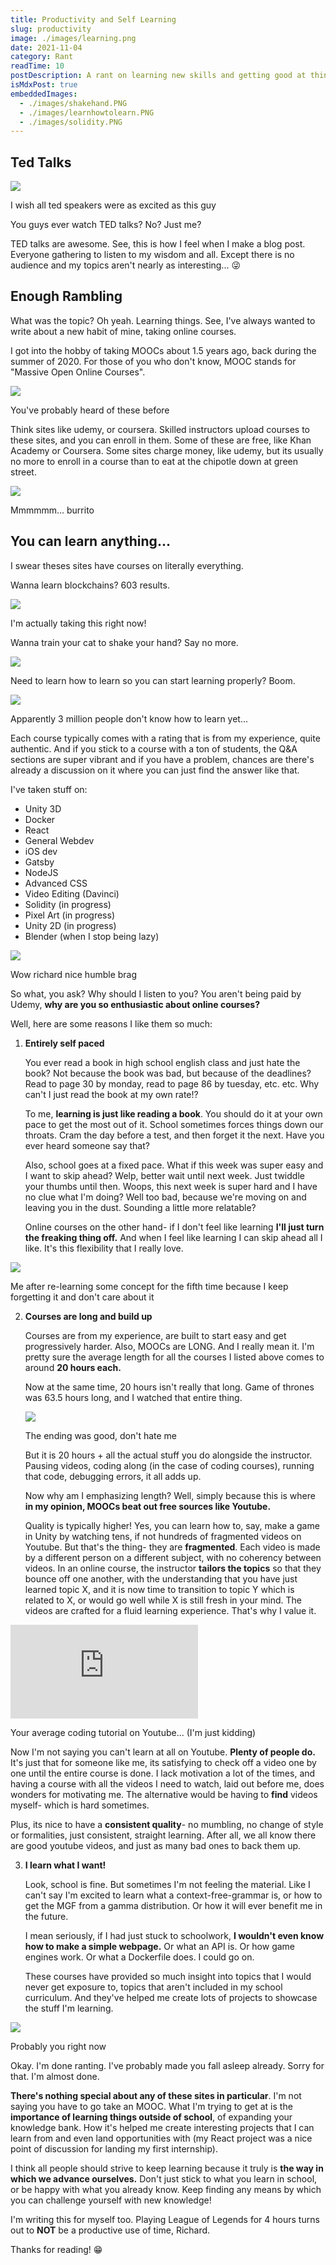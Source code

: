 ```yaml
---
title: Productivity and Self Learning
slug: productivity
image: ./images/learning.png
date: 2021-11-04
category: Rant
readTime: 10
postDescription: A rant on learning new skills and getting good at things!
isMdxPost: true
embeddedImages:
  - ./images/shakehand.PNG
  - ./images/learnhowtolearn.PNG
  - ./images/solidity.PNG
---
```


<section className="mdx-page">

<div className="post-content">

# Ted Talks

<div className="ci">
  <img
    src="https://media.gq.com/photos/558d84e8f99a90d6050556b5/64:25/w_2048,h_800,c_limit/ted-talks-hero-01.jpg"
    className="inline-img"
  />
  <p>I wish all ted speakers were as excited as this guy</p>
</div>

You guys ever watch TED talks? No? Just me?

TED talks are awesome. See, this is how I feel when I make a blog post. Everyone gathering to listen to my wisdom and all.
Except there is no audience and my topics aren't nearly as interesting... &#128540;

# Enough Rambling

What was the topic? Oh yeah. Learning things. See, I've always wanted to write about a new habit of mine, taking online courses.

I got into the hobby of taking MOOCs about 1.5 years ago, back during the summer of 2020.
For those of you who don't know, MOOC stands for "Massive Open Online Courses".

<div className="ci">
  <img
    src="https://london.ac.uk/sites/default/files/styles/promo_mobile/public/2018-11/sblog_arnold_mooc_0.png?itok=EISQySRY"
    className="inline-img"
  />
  <p>You've probably heard of these before</p>
</div>

Think sites like udemy, or coursera. Skilled instructors upload courses to these sites, and you can enroll
in them. Some of these are free, like Khan Academy or Coursera.
Some sites charge money, like udemy, but its usually no more to enroll in a course than to eat
at the chipotle down at green street.

<div className="ci">
  <img
    src="https://b.zmtcdn.com/data/pictures/0/17317260/dd98968df32e16893a481cceeb40cbf6.jpg?fit=around|771.75:416.25&crop=771.75:416.25;*,*"
    className="inline-img"
  />
  <p>Mmmmmm... burrito</p>
</div>

# You can learn anything...

I swear theses sites have courses on literally everything.

Wanna learn blockchains? 603 results.

<div className="ci">
  <img src="https://i.ibb.co/zxSKM98/solidity.png" className="inline-img" />
  <p>I'm actually taking this right now!</p>
</div>

Wanna train your cat to shake your hand? Say no more.

  <div className="ci">
<img src="https://i.ibb.co/WKY694M/shakehand.png" className="inline-img" />

  </div>

Need to learn how to learn so you can start learning properly? Boom.

<div className="ci">
  <img
    src="https://i.ibb.co/tzsL0L1/learnhowtolearn.png"
    className="inline-img"
  />
  <p>Apparently 3 million people don't know how to learn yet...</p>
</div>

Each course typically comes with a rating that is from my experience, quite authentic. And
if you stick to a course with a ton of students, the Q&A sections are super vibrant and if you have
a problem, chances are there's already a discussion on it where you can just find the answer like that.

I've taken stuff on:

- Unity 3D
- Docker
- React
- General Webdev
- iOS dev
- Gatsby
- NodeJS
- Advanced CSS
- Video Editing (Davinci)
- Solidity (in progress)
- Pixel Art (in progress)
- Unity 2D (in progress)
- Blender (when I stop being lazy)

<div className="ci">
  <img
    src="https://media.tenor.com/images/09b4adfbae3739e898026cd6d4ccd0a9/tenor.png"
    className="inline-img"
  />
  <p>Wow richard nice humble brag</p>
</div>

So what, you ask? Why should I listen to you? You aren't being paid by Udemy, **why
are you so enthusiastic about online courses?**

Well, here are some reasons I like them so much:

1. **Entirely self paced**

   You ever read a book in high school english class and just hate the book? Not because the book was bad,
   but because of the deadlines? Read to page 30 by monday, read to page 86 by tuesday, etc. etc.
   Why can't I just read the book at my own rate!?

   To me, **learning is just like reading a book**. You should do it at your own pace to get the most out of it.
   School sometimes forces things down our throats. Cram the day before
   a test, and then forget it the next. Have you ever heard someone say that?

   Also, school goes at a fixed pace. What if this week was super easy and I want to skip ahead? Welp, better
   wait until next week. Just twiddle your thumbs until then. Woops, this next week is super hard
   and I have no clue what I'm doing? Well too bad, because we're moving on and leaving you in the dust.
   Sounding a little more relatable?

   Online courses on the other hand- if I don't feel like learning **I'll just turn the freaking thing off.**
   And when I feel like learning I can skip ahead all I like. It's this flexibility that I really love.

<div className="ci">
  <img src="https://www.socialworker.com/downloads/1070/download/studentbooks600.jpg?cb=4cbaff64a9510926def136f800c31793" />
  <p>
    Me after re-learning some concept for the fifth time because I keep
    forgetting it and don't care about it
  </p>
</div>

2. **Courses are long and build up**

   Courses are from my experience, are built to start easy and get progressively harder. Also, MOOCs are LONG.
   And I really mean it. I'm pretty sure the average length for all the courses I listed above comes to around **20 hours each.**

   Now at the same time, 20 hours isn't really that long. Game of thrones was 63.5 hours long, and I watched that
   entire thing.

   <div className="ci">
     <img
       src="https://m.media-amazon.com/images/M/MV5BZjkwZjkzYjYtNjdhYS00ZDZjLThhMmQtZGEwOTg3ODMwMTQ1XkEyXkFqcGdeQXVyMTkxNjUyNQ@@._V1_.jpg"
       className="inline-img"
     />
     <p>The ending was good, don't hate me </p>
   </div>

   But it is 20 hours + all the actual stuff you do alongside the instructor. Pausing videos, coding along (in the case of coding courses),
   running that code, debugging errors, it all adds up.

   Now why am I emphasizing length? Well, simply because this is where **in my opinion, MOOCs beat out free sources like Youtube.**

   Quality is typically higher! Yes, you can learn how to, say, make a game in Unity by watching tens, if not hundreds of fragmented videos on
   Youtube. But that's the thing- they are **fragmented**. Each video is made by a different person on a different subject,
   with no coherency between videos. In an online course, the instructor **tailors the topics** so that they bounce off one another,
   with the understanding that you have just learned topic X, and it is now time to transition to topic Y which is related to X, or would go
   well while X is still fresh in your mind. The videos are crafted for a fluid learning experience. That's why I value it.

<div className="ci">
  <iframe
    src="https://www.youtube.com/embed/_WH6cbwZ5m8?start=20"
    title="YouTube video player"
    frameborder="0"
    allow="accelerometer; autoplay; clipboard-write; encrypted-media; gyroscope; picture-in-picture"
    allowfullscreen
  ></iframe>
  <p>Your average coding tutorial on Youtube... (I'm just kidding)</p>
</div>

Now I'm not saying you can't learn at all on Youtube. **Plenty of people do.** It's just that for someone like me,
its satisfying to check off a video one by one until the entire course is done. I lack motivation a lot of the times,
and having a course with all the videos I need to watch, laid out before me, does wonders for motivating me.
The alternative would be having to **find** videos myself- which is hard sometimes.

Plus, its nice to have a **consistent
quality**- no mumbling, no change of style or formalities, just consistent, straight learning. After all,
we all know there are good youtube videos, and just as many bad ones to back them up.

3. **I learn what I want!**

   Look, school is fine. But sometimes I'm not feeling the material. Like I can't say I'm excited
   to learn what a context-free-grammar is, or how to get the MGF from a gamma distribution.
   Or how it will ever benefit me in the future.

   I mean seriously, if I had just stuck to schoolwork, **I wouldn't even know how to make a simple webpage.**
   Or what an API is. Or how game engines work. Or what a Dockerfile does. I could go on.

   These courses have provided so much insight into topics that I would never get exposure to, topics
   that aren't included in my school curriculum. And they've helped me create lots of projects to
   showcase the stuff I'm learning.

<div className="ci">
  <img
    src="https://previews.123rf.com/images/fizkes/fizkes1712/fizkes171200098/91991906-tired-manager-falling-asleep-over-laptop-in-hard-working-day-in-home-office-exhausted-sleep-deprived.jpg"
    className="inline-img"
  />
  <p>Probably you right now</p>
</div>

Okay. I'm done ranting. I've probably made you fall asleep already. Sorry for that. I'm almost done.

**There's nothing special about any of these sites in particular**. I'm not saying you have to go take an MOOC. What I'm trying to get at is
the **importance of learning things outside of school**, of expanding your knowledge bank. How it's helped me
create interesting projects that I can learn from and even land opportunities with (my React project
was a nice point of discussion for landing my first internship).

I think all people should strive to keep learning because it truly is **the way in which we advance ourselves.**
Don't just stick to what you learn in school, or be happy with what you already know. Keep finding any means by which you can challenge yourself
with new knowledge!

<div className="question">

I'm writing this for myself too. Playing League of Legends for 4 hours turns out to
**NOT** be a productive use of time, Richard.

</div>

<div>Thanks for reading! &#128513;</div>

</div>

</section>
